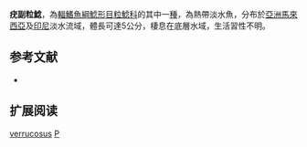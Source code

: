 {{Speciesbox
| name = 疣副粒鯰
| status = NE
| status_system = IUCN3.1
| image = 
| image_width = 250px
| genus = Parakysis
| species = verrucosus
| authority = [[Herre|Herre]], 1940
| synonyms = *''Parakysis verrucosa'', Herre, 1940
}}
'''疣副粒鯰'''，為[[輻鰭魚綱|輻鰭魚綱]][[鯰形目|鯰形目]][[粒鯰科|粒鯰科]]的其中一[[種|種]]，為熱帶淡水魚，分布於[[亞洲|亞洲]][[馬來西亞|馬來西亞]]及[[印尼|印尼]]淡水流域，體長可達5公分，棲息在底層水域，生活習性不明。

==参考文献==
*{{FishBase_species|genus=Parakysis|species=verrucosus|year=2015|month=2}}

== 扩展阅读 ==
{{refbegin}}
{{wikispecies-inline|Parakysis verrucosus|疣副粒鯰}}
{{refend}}
{{Taxonbar|from=Q3756491}}

[[Category:副粒鯰屬|verrucosus]]
[[Category:1940年描述的魚類|P]]